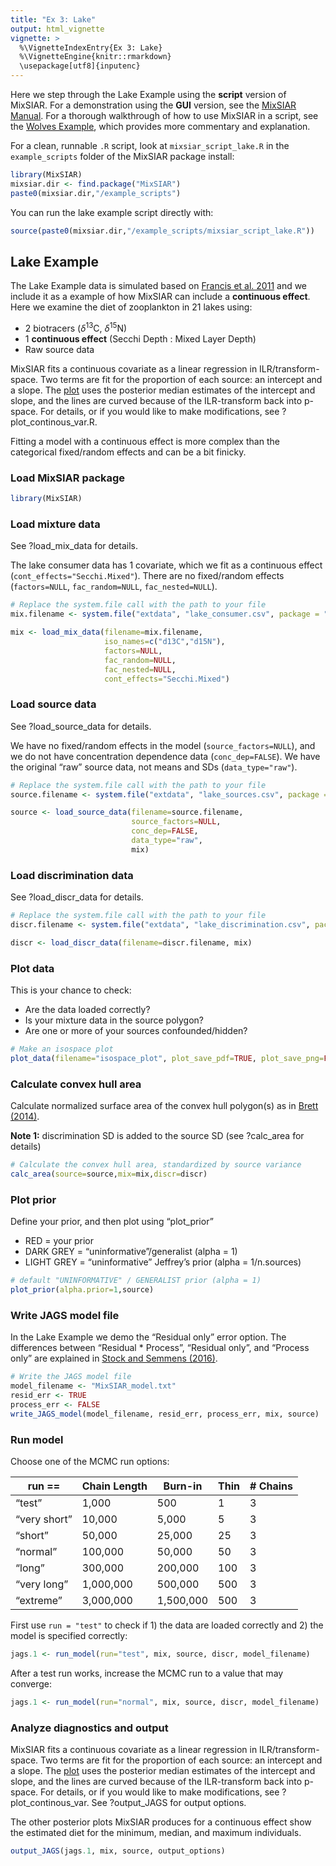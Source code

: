 ```yaml
---
title: "Ex 3: Lake"
output: html_vignette
vignette: >
  %\VignetteIndexEntry{Ex 3: Lake}
  %\VignetteEngine{knitr::rmarkdown}
  \usepackage[utf8]{inputenc} 
---
```


Here we step through the Lake Example using the **script** version of MixSIAR. For a demonstration using the **GUI** version, see the [MixSIAR Manual](https://github.com/brianstock/MixSIAR/blob/master/inst/mixsiar_manual_small.pdf). For a thorough walkthrough of how to use MixSIAR in a script, see the [Wolves Example](https://brianstock.github.io/MixSIAR/articles/wolves_ex.html), which provides more commentary and explanation.

For a clean, runnable `.R` script, look at `mixsiar_script_lake.R` in the `example_scripts` folder of the MixSIAR package install:
```r
library(MixSIAR)
mixsiar.dir <- find.package("MixSIAR")
paste0(mixsiar.dir,"/example_scripts")
```

You can run the lake example script directly with:
```r
source(paste0(mixsiar.dir,"/example_scripts/mixsiar_script_lake.R"))
```

## Lake Example

The Lake Example data is simulated based on [Francis et al. 2011](https://doi.org/10.1111/j.1461-0248.2011.01597.x) and we include it as a example of how MixSIAR can include a **continuous effect**. Here we examine the diet of zooplankton in 21 lakes using:

+ 2 biotracers ($\delta^{13}$C, $\delta^{15}$N)
+ 1 **continuous effect** (Secchi Depth : Mixed Layer Depth)
+ Raw source data

MixSIAR fits a continuous covariate as a linear regression in ILR/transform-space. Two terms are fit for the proportion of each source: an intercept and a slope. The [plot](https://github.com/brianstock/MixSIAR/blob/master/Manual/lake_posterior_density_diet_p_Secchi.Mixed.pdf) uses the posterior median estimates of the intercept and slope, and the lines are curved because of the ILR-transform back into p-space. For details, or if you would like to make modifications, see ?plot_continous_var.R.

Fitting a model with a continuous effect is more complex than the categorical fixed/random effects and can be a bit finicky.

### Load MixSIAR package

```r
library(MixSIAR)
```

### Load mixture data

See ?load_mix_data for details.

The lake consumer data has 1 covariate, which we fit as a continuous effect (`cont_effects="Secchi.Mixed"`). There are no fixed/random effects (`factors=NULL`, `fac_random=NULL`, `fac_nested=NULL`).

```r
# Replace the system.file call with the path to your file
mix.filename <- system.file("extdata", "lake_consumer.csv", package = "MixSIAR")

mix <- load_mix_data(filename=mix.filename,
					 iso_names=c("d13C","d15N"),
					 factors=NULL,
					 fac_random=NULL,
					 fac_nested=NULL,
					 cont_effects="Secchi.Mixed")
```

### Load source data

See ?load_source_data for details.

We have no fixed/random effects in the model (`source_factors=NULL`), and we do not have concentration dependence data (`conc_dep=FALSE`). We have the original "raw" source data, not means and SDs (`data_type="raw"`).

```r
# Replace the system.file call with the path to your file
source.filename <- system.file("extdata", "lake_sources.csv", package = "MixSIAR")

source <- load_source_data(filename=source.filename,
						   source_factors=NULL,
						   conc_dep=FALSE,
						   data_type="raw",
						   mix)
```

### Load discrimination data

See ?load_discr_data for details.

```r
# Replace the system.file call with the path to your file
discr.filename <- system.file("extdata", "lake_discrimination.csv", package = "MixSIAR")

discr <- load_discr_data(filename=discr.filename, mix)
```

### Plot data

This is your chance to check:

+ Are the data loaded correctly?
+ Is your mixture data in the source polygon?
+ Are one or more of your sources confounded/hidden?

```r
# Make an isospace plot
plot_data(filename="isospace_plot", plot_save_pdf=TRUE, plot_save_png=FALSE, mix,source,discr)
```

### Calculate convex hull area

Calculate normalized surface area of the convex hull polygon(s) as in [Brett (2014)](https://www.int-res.com/articles/suppl/m514p001_supp.pdf).

**Note 1:** discrimination SD is added to the source SD (see ?calc_area for details)

```r
# Calculate the convex hull area, standardized by source variance
calc_area(source=source,mix=mix,discr=discr)
```

### Plot prior

Define your prior, and then plot using "plot_prior"

+ RED = your prior
+ DARK GREY = "uninformative"/generalist (alpha = 1)
+ LIGHT GREY = "uninformative" Jeffrey's prior (alpha = 1/n.sources)

```r
# default "UNINFORMATIVE" / GENERALIST prior (alpha = 1)
plot_prior(alpha.prior=1,source)
```

### Write JAGS model file
    
In the Lake Example we demo the "Residual only" error option. The differences between "Residual * Process", "Residual only", and "Process only" are explained in [Stock and Semmens (2016)](https://doi.org/10.1002/ecy.1517).

```r
# Write the JAGS model file
model_filename <- "MixSIAR_model.txt"
resid_err <- TRUE
process_err <- FALSE
write_JAGS_model(model_filename, resid_err, process_err, mix, source)
```

### Run model

Choose one of the MCMC run options:

| run ==  | Chain Length | Burn-in | Thin | # Chains |
| ------------- | ------------- | ------------- | ------------- | ------------- |
| "test" | 1,000 | 500 | 1 | 3 |
| "very short" | 10,000 | 5,000 | 5 | 3 |
| "short" | 50,000 | 25,000 | 25 | 3 |
| "normal" | 100,000 | 50,000 | 50 | 3 |
| "long" | 300,000 | 200,000 | 100 | 3 |
| "very long" | 1,000,000 | 500,000 | 500 | 3 |
| "extreme" | 3,000,000 | 1,500,000 | 500 | 3 |

First use `run = "test"` to check if 1) the data are loaded correctly and 2) the model is specified correctly:
```r
jags.1 <- run_model(run="test", mix, source, discr, model_filename)
```

After a test run works, increase the MCMC run to a value that may converge:
```r
jags.1 <- run_model(run="normal", mix, source, discr, model_filename)
```

### Analyze diagnostics and output

MixSIAR fits a continuous covariate as a linear regression in ILR/transform-space. Two terms are fit for the proportion of each source: an intercept and a slope. The [plot](https://github.com/brianstock/MixSIAR/blob/master/Manual/lake_posterior_density_diet_p_Secchi.Mixed.pdf) uses the posterior median estimates of the intercept and slope, and the lines are curved because of the ILR-transform back into p-space. For details, or if you would like to make modifications, see ?plot_continous_var. See ?output_JAGS for output options.

The other posterior plots MixSIAR produces for a continuous effect show the estimated diet for the minimum, median, and maximum individuals.

```r
output_JAGS(jags.1, mix, source, output_options)
```


